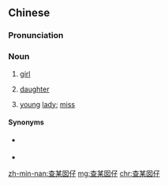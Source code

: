 ==Chinese==
{{zh-forms|type=22|alt=查某囝仔}}

===Pronunciation===
{{zh-pron
|mn=xm,qz,tp,kh,tn,yl,tc:cha-bó͘-gín-仔/xm,qz,zz:cha-bó͘-kín-仔/km,mg,hc:cha-bó͘-gín--仔/lk:cha̋u-gín-仔/sx:cha̋-gín-仔
|mn_note=cha̋(u)-gín-á - contraction
|cat=n
}}

===Noun===
{{zh-noun}}

# {{lb|zh|Min Nan}} [[girl]]
# {{lb|zh|Kaohsiung|&|Kinmen|_|Min Nan}} [[daughter]]
# {{lb|zh|Kaohsiung|Tainan|&|Yilan|_|Min Nan}} [[young]] [[lady]]; [[miss]]

====Synonyms====
* {{sense|girl}} {{zh-l|女孩}}
* {{sense|daughter}}
{{zh-dial|女兒}}

[[zh-min-nan:查某囡仔]]
[[mg:查某囡仔]]
[[chr:查某囡仔]]